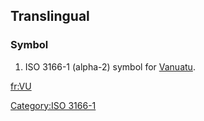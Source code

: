 {{also|vu|vú|vü|vũ|vụ|.vu}}
==Translingual==

===Symbol===
{{infl|mul|symbol}}
# ISO 3166-1 (alpha-2) symbol for [[Vanuatu]].

[[Category:ISO 3166-1]]
[[fr:VU]]